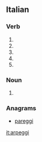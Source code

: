 ==Italian==

===Verb===
{{head|it|verb form}}

# {{conjugation of|arpeggiare||2|s|pres|ind|lang=it}}
# {{conjugation of|arpeggiare||1|s|pres|sub|lang=it}}
# {{conjugation of|arpeggiare||2|s|pres|sub|lang=it}}
# {{conjugation of|arpeggiare||3|s|pres|sub|lang=it}}
# {{conjugation of|arpeggiare||3|s|imp|lang=it}}

===Noun===
{{head|it|plural}} {{g|m}}

# {{plural of|arpeggio|lang=it}}

===Anagrams===
* [[pareggi#Italian|pareggi]]

[[it:arpeggi]]